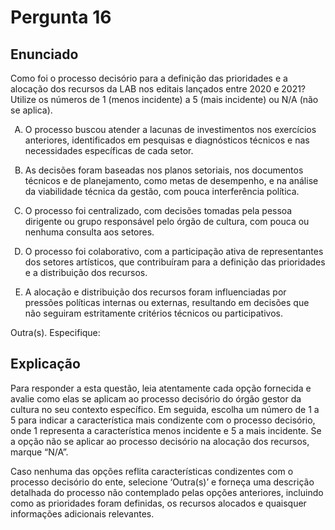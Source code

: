 # Pergunta 16

## Enunciado

Como foi o processo decisório para a definição das prioridades e a alocação dos recursos da LAB nos editais lançados entre 2020 e 2021? Utilize os números de 1 (menos incidente) a 5 (mais incidente) ou N/A (não se aplica).

(A) O processo buscou atender a lacunas de investimentos nos exercícios anteriores, identificados em pesquisas e diagnósticos técnicos e nas necessidades específicas de cada setor.

(B) As decisões foram baseadas nos planos setoriais, nos documentos técnicos e de planejamento, como metas de desempenho, e na análise da viabilidade técnica da gestão, com pouca interferência política.

(C) O processo foi centralizado, com decisões tomadas pela pessoa dirigente ou grupo responsável pelo órgão de cultura, com pouca ou nenhuma consulta aos setores.

(D) O processo foi colaborativo, com a participação ativa de representantes dos setores artísticos, que contribuíram para a definição das prioridades e a distribuição dos recursos.

(E) A alocação e distribuição dos recursos foram influenciadas por pressões políticas internas ou externas, resultando em decisões que não seguiram estritamente critérios técnicos ou participativos.

Outra(s). Especifique:

## Explicação

Para responder a esta questão, leia atentamente cada opção fornecida e avalie como elas se aplicam ao processo decisório do órgão gestor da cultura no seu contexto específico. Em seguida, escolha um número de 1 a 5 para indicar a característica mais condizente com o processo decisório, onde 1 representa a característica menos incidente e 5 a mais incidente. Se a opção não se aplicar ao processo decisório na alocação dos recursos, marque “N/A”.

Caso nenhuma das opções reflita características condizentes com o processo decisório do ente, selecione 'Outra(s)' e forneça uma descrição detalhada do processo não contemplado pelas opções anteriores, incluindo como as prioridades foram definidas, os recursos alocados e quaisquer informações adicionais relevantes.
